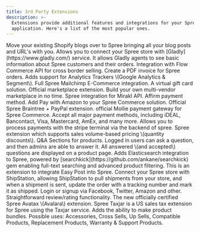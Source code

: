 ```yaml
---
title: 3rd Party Extensions
description: >-
  Extensions provide additional features and integrations for your Spree
  application. Here's a list of the most popular ones.
---
```

<AccordionGroup>
  <Accordion title="Content Management">
    <Card
      title="Blogs"
      href="https://github.com/MatthewKennedy/spree_blogs"
    >
      Move your existing Shopify blogs over to Spree bringing all your blog posts and URL's with you.
    </Card>
  </Accordion>

  <Accordion title="Customer Service">
    <Card
      title="Gladly"
      href="https://github.com/upsidelab/spree_gladly"
    >
      Allows you to connect your Spree store with [Gladly](https://www.gladly.com/) service. It allows Gladly agents to see basic information about Spree customers and their orders.
    </Card>
  </Accordion>

  <Accordion title="Internationalization">
    <Card
      title="Flow Commerce"
      href="https://github.com/mejuri-inc/flowcommerce_spree"
    >
      Integration with Flow Commerce API for cross border selling.
    </Card>
  </Accordion>
  <Accordion title="Order Management">
    <Card
      title="Print Invoice"
      href="https://github.com/spree-contrib/spree_print_invoice"
    >
      Create a PDF invoice for Spree orders.
    </Card>
  </Accordion>

  <Accordion title="Marketing">
    <Card
      title="Analytics Trackers"
      href="https://github.com/spree-contrib/spree_analytics_trackers"
    >
      Adds support for Analytics Trackers \(Google Analytics & Segment\).
    </Card>
    <Card
      title="MailChimp E-Commerce"
      href="https://github.com/spree-contrib/spree_mailchimp_ecommerce"
    >
      Full Spree Mailchimp E-Commerce integration.
    </Card>
    <Card
      title="Virtual Gift Card"
      href="https://github.com/ShopFelixGray/spree_virtual_gift_card"
    >
      A virtual gift card solution.
    </Card>
  </Accordion>

  <Accordion title="Marketplaces">
    <Card
      title="Multi Vendor"
      href="https://github.com/spree-contrib/spree_multi_vendor"
    >
      Official marketplace extension. Build your own multi-vendor marketplace in no time.
    </Card>
    <Card
      title="Mirakl"
      href="https://github.com/ShopFelixGray/spree_mirakl_api"
    >
      Spree integration for Mirakl API.
    </Card>
  </Accordion>

  <Accordion title="Payments">
    <Card
      title="Affirm"
      href="https://github.com/Affirm/spree_affirm"
    >
      Affirm payment method.
    </Card>
    <Card
      title="Amazon Pay"
      href="https://github.com/ShopFelixGray/spree_pay_with_amazon"
    >
      Add Pay with Amazon to your Spree Commerce solution.
    </Card>
    <Card
      title="Braintree vzero"
      href="https://github.com/spree-contrib/spree_braintree_vzero"
    >
      Official Spree Braintree + PayPal extension.
    </Card>
    <Card
      title="Mollie"
      href="https://github.com/mollie/spree-mollie-gateway"
    >
      official Mollie payment gateway for Spree Commerce. Accept all major payment methods, including iDEAL, Bancontact, Visa, Mastercard, AmEx, and many more.
    </Card>
    <Card
      title="Stripe Terminal"
      href="https://github.com/ShopFelixGray/spree_stripe_terminal"
    >
      Allows you to process payments with the stripe terminal via the backend of spree.
    </Card>
  </Accordion>

  <Accordion title="Products">
    <Card
      title="Volume Pricing"
      href="https://github.com/spree-contrib/spree_volume_pricing"
    >
      Spree extension which supports sales volume-based pricing \(quantity discounts\).
    </Card>
    <Card
      title="Products Q&A"
      href="https://github.com/TruemarkDev/spree_products_qa"
    >
      Q&A Sections for products. Logged in users can ask a question, and then admins are able to answer it. All answered \(and accepted\) questions are displayed on a product page.
    </Card>
  </Accordion>

  <Accordion title="Search">
    <Card
      title="SearchKick"
      href="https://github.com/spree-contrib/spree_searchkick"
    >
      Adds Elasticsearch integration to Spree, powered by [searchkick](https://github.com/ankane/searchkick) gem enabling full-text searching and advanced product filtering.
    </Card>
  </Accordion>

  <Accordion title="Shipping">
    <Card
      title="EasyPost"
      href="https://github.com/ShopFelixGray/spree_easypost"
    >
      This is an extension to integrate Easy Post into Spree.
    </Card>
    <Card
      title="ShipStation"
      href="https://github.com/MatthewKennedy/spree_shipstation"
    >
      Connect your Spree store with ShipStation, allowing ShipStation to pull shipments from your store, and when a shipment is sent, update the order with a tracking number and mark it as shipped.
    </Card>
  </Accordion>

  <Accordion title="Social">
    <Card
      title="Social Login"
      href="https://github.com/spree-contrib/spree_social"
    >
      Login or signup via Facebook, Twitter, Amazon and other.
    </Card>
    <Card
      title="Reviews"
      href="https://github.com/spree-contrib/spree_reviews"
    >
      Straightforward review/rating functionality.
    </Card>
  </Accordion>

  <Accordion title="Tax Calculation">
    <Card
      title="Avatax"
      href="https://github.com/spree-contrib/spree_avatax_official"
    >
      The new officially certified Spree Avatax \(Avalara\) extension.
    </Card>
    <Card
      title="TaxJar"
      href="https://github.com/spree-contrib/spree_taxjar"
    >
      Spree Taxjar is a US sales tax extension for Spree using the Taxjar service.
    </Card>
  </Accordion>

  <Accordion title="Upselling">
    <Card
      title="Product Assembly"
      href="https://github.com/spree-contrib/spree-product-assembly"
    >
      Adds the ability to make product bundles.
    </Card>
    <Card
      title="Related Products"
      href="https://github.com/spree-contrib/spree_related_products"
    >
      Possible uses: Accessories, Cross Sells, Up Sells, Compatible Products, Replacement Products, Warranty & Support Products.
    </Card>
  </Accordion>
</AccordionGroup>
